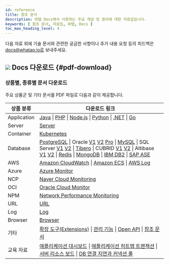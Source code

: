 ```yaml
---
id: reference
title: 참조 문서
description: 와탭 Docs에서 사용하는 주요 개념 및 용어에 대한 자료집입니다.
keywords: [ 참조 문서, 자료집, 와탭, Docs ]
toc_max_heading_level: 4
---
```


다음 자료 외에 기술 문서와 관련한 궁금한 사항이나 추가 내용 요청 등의 피드백은 docs@whatap.io로 보내주세요.


<DocCardList/>

## ![](/img/ic-pdf-download.svg) Docs 다운로드 {#pdf-download}

### 상품별, 종류별 문서 다운로드

주요 상품군 및 기타 문서를 PDF 파일로 다음과 같이 제공합니다.

<div class='download-pdf'>

| 상품 분류 | 다운로드 링크 |
| -- | -- |
| Application | [Java](https://github.com/whatap/whatap-docs/releases/download/v2.19.0/whatap-apm-java-monitoring.pdf) \| [PHP](https://github.com/whatap/whatap-docs/releases/download/v2.19.0/whatap-apm-php-monitoring.pdf) \| [Node.js](https://github.com/whatap/whatap-docs/releases/download/v2.19.0/whatap-apm-nodejs-monitoring.pdf) \| [Python](https://github.com/whatap/whatap-docs/releases/download/v2.19.0/whatap-apm-python-monitoring.pdf) \| [.NET](https://github.com/whatap/whatap-docs/releases/download/v2.19.0/whatap-apm-dotnet-monitoring.pdf) \| [Go](https://github.com/whatap/whatap-docs/releases/download/v2.19.0/whatap-apm-go-monitoring.pdf) |
| Server | [Server](https://github.com/whatap/whatap-docs/releases/download/v2.19.0/whatap-server-monitoring.pdf) |
| Container | [Kubernetes](https://github.com/whatap/whatap-docs/releases/download/v2.19.0/whatap-kubernetes-monitoring.pdf) |
| Database | [PostgreSQL](https://github.com/whatap/whatap-docs/releases/download/v2.19.0/whatap-db-postgresql-monitoring.pdf) \| Oracle [V1](https://content.whatap.io/24/07/01/003046whatap-db-oracle-monitoring.pdf) [V2](https://github.com/whatap/whatap-docs/releases/download/v2.19.0/whatap-db-oracle-v2-monitoring.pdf) [Pro](https://github.com/whatap/whatap-docs/releases/download/v2.19.0/whatap-db-oracle-pro-monitoring.pdf) \| [MySQL](https://github.com/whatap/whatap-docs/releases/download/v2.19.0/whatap-db-mysql-monitoring.pdf) \| SQL Server [V1](https://content.whatap.io/24/11/01/003310whatap-db-mssql-monitoring.pdf) [V2](https://github.com/whatap/whatap-docs/releases/download/v2.19.0/whatap-db-mssql-monitoring.pdf) \| [Tibero](https://github.com/whatap/whatap-docs/releases/download/v2.19.0/whatap-db-tibero-monitoring.pdf) \| CUBRID [V1](https://content.whatap.io/24/09/02/042728whatap-db-cubrid-monitoring.pdf) [V2](https://github.com/whatap/whatap-docs/releases/download/v2.19.0/whatap-db-cubrid-monitoring.pdf) \| Altibase [V1](https://content.whatap.io/24/08/01/044450whatap-db-altibase-monitoring.pdf) [V2](https://github.com/whatap/whatap-docs/releases/download/v2.19.0/whatap-db-altibase-monitoring.pdf) \| [Redis](https://github.com/whatap/whatap-docs/releases/download/v2.19.0/whatap-db-redis-monitoring.pdf) \| [MongoDB](https://github.com/whatap/whatap-docs/releases/download/v2.19.0/whatap-db-mongodb-monitoring.pdf) \| [IBM DB2](https://github.com/whatap/whatap-docs/releases/download/v2.19.0/whatap-db-db2-monitoring.pdf) \| [SAP ASE](https://github.com/whatap/whatap-docs/releases/download/v2.19.0/whatap-db-sapase-monitoring.pdf) |
| AWS | [Amazon CloudWatch](https://github.com/whatap/whatap-docs/releases/download/v2.19.0/whatap-amazon-cloudwatch.pdf) \| [Amazon ECS](https://github.com/whatap/whatap-docs/releases/download/v2.19.0/whatap-amazon-ecs.pdf) \| [AWS Log](https://github.com/whatap/whatap-docs/releases/download/v2.19.0/whatap-aws-log-monitoring.pdf) |
| Azure | [Azure Monitor](https://github.com/whatap/whatap-docs/releases/download/v2.19.0/whatap-azure.pdf) | 
| NCP | [Naver Cloud Monitoring](https://github.com/whatap/whatap-docs/releases/download/v2.19.0/whatap-ncloud.pdf) |
| OCI | [Oracle Cloud Monitor](https://github.com/whatap/whatap-docs/releases/download/v2.19.0/whatap-oracle-cloud.pdf) |
| NPM | [Network Performance Monitoring](https://github.com/whatap/whatap-docs/releases/download/v2.19.0/whatap-network-performance-monitoring.pdf) |
| URL | [URL](https://github.com/whatap/whatap-docs/releases/download/v2.19.0/whatap-url-monitoring.pdf) |
| Log | [Log](https://github.com/whatap/whatap-docs/releases/download/v2.19.0/whatap-log-monitoring.pdf) |
| Browser | [Browser](https://github.com/whatap/whatap-docs/releases/download/v2.19.0/whatap-browser-monitoring.pdf) |
| 기타 | [확장 도구(Extensions)](https://github.com/whatap/whatap-docs/releases/download/v2.19.0/whatap-extensions.pdf) \| [관리 기능](https://github.com/whatap/whatap-docs/releases/download/v2.19.0/whatap-manage.pdf) \| [Open API](https://content.whatap.io/24/08/01/044452whatap-open-api.pdf) \| [참조 문서](https://github.com/whatap/whatap-docs/releases/download/v2.19.0/whatap-reference.pdf) |
| 교육 자료 | [애플리케이션 대시보드](https://content.whatap.io/24/02/01/052908whatap-best-practice-guides-about-apm-dashboard.pdf) \| [애플리케이션 히트맵 트랜잭션](https://content.whatap.io/24/02/01/052909whatap-best-practice-guides-about-apm-hitmap-class.pdf) \| [서버 리소스 보드](https://content.whatap.io/24/02/01/052909whatap-best-practice-guides-about-server-dashboard.pdf) \| [DB 연결 지연과 커넥션 풀](https://content.whatap.io/24/02/01/052909whatap-best-practice-guides-about-apm-dbc.pdf) |

</div>